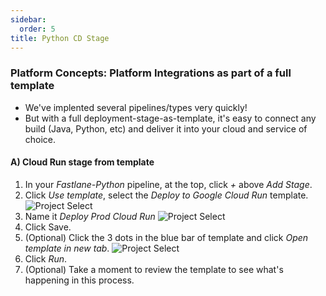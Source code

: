 ```yaml
---
sidebar:
  order: 5
title: Python CD Stage
---
```


### Platform Concepts: Platform Integrations as part of a full template

- We've implented several pipelines/types very quickly!
- But with a full deployment-stage-as-template, it's easy to connect any build (Java, Python, etc) and deliver it into your cloud and service of choice.

#### A) Cloud Run stage from template

1. In your _Fastlane-Python_ pipeline, at the top, click _+_ above _Add Stage_.
1. Click _Use template_, select the _Deploy to Google Cloud Run_ template.
   ![Project Select](/images/use_template.png)
1. Name it _Deploy Prod Cloud Run_
   ![Project Select](/images/set_up_stage.png)
1. Click Save.
1. (Optional) Click the 3 dots in the blue bar of template and click _Open template in new tab_.
   ![Project Select](/images/template.png)
1. Click _Run_.
1. (Optional) Take a moment to review the template to see what's happening in this process.
